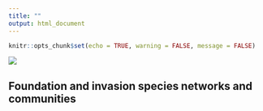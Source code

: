 ```yaml
---
title: ""
output: html_document
---
```


```r
knitr::opts_chunk$set(echo = TRUE, warning = FALSE, message = FALSE)
```

![](./schema.png)

## Foundation and invasion species networks and communities

